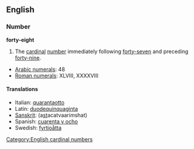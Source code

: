 ==English==
=== Number ===
'''forty-eight'''

#The [[cardinal]] [[number]] immediately following [[forty-seven]] and preceding [[forty-nine]].

*[[w:Arabic Numerals|Arabic numerals]]: 48
*[[w:Roman numerals|Roman numerals]]: XLVIII, XXXXVIII
 
====Translations====
*Italian: [[quarantaotto]]
*Latin: [[duodequinquaginta]]
*[[Sanskrit]]: (a<u>st</u>acatvaari''m''shat)
*Spanish: [[cuarenta y ocho]]
*Swedish: [[fyrtioåtta]]

[[Category:English cardinal numbers]]